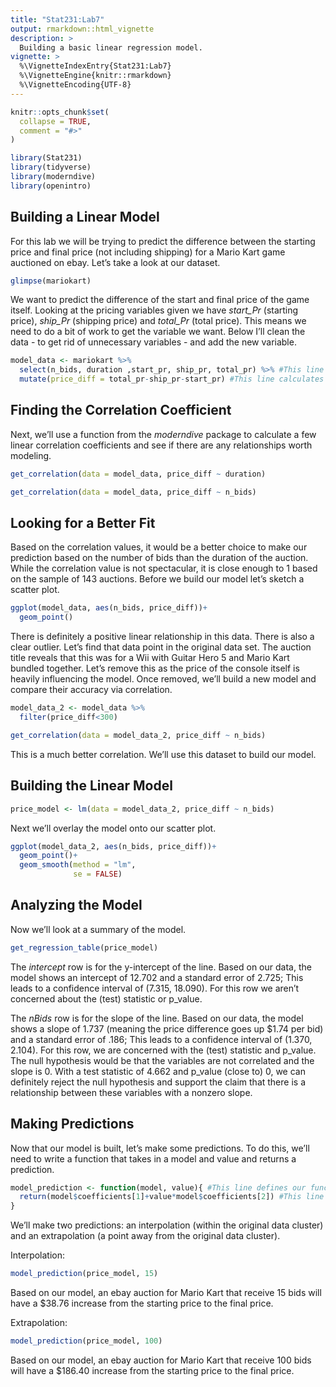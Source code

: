 ```yaml
---
title: "Stat231:Lab7"
output: rmarkdown::html_vignette
description: >
  Building a basic linear regression model.
vignette: >
  %\VignetteIndexEntry{Stat231:Lab7}
  %\VignetteEngine{knitr::rmarkdown}
  %\VignetteEncoding{UTF-8}
---
```


```r
knitr::opts_chunk$set(
  collapse = TRUE,
  comment = "#>"
)
```

```r
library(Stat231)
library(tidyverse)
library(moderndive)
library(openintro)
```

## Building a Linear Model

For this lab we will be trying to predict the difference between the starting price and final price (not including shipping) for a Mario Kart game auctioned on ebay. Let's take a look at our dataset. 
```r
glimpse(mariokart)
```

We want to predict the difference of the start and final price of the game itself. Looking at the pricing variables given we have *start_Pr* (starting price), *ship_Pr* (shipping price) and *total_Pr* (total price). This means we need to do a bit of work to get the variable we want. Below I'll clean the data - to get rid of unnecessary variables - and add the new variable. 

```r
model_data <- mariokart %>% 
  select(n_bids, duration ,start_pr, ship_pr, total_pr) %>% #This line selects the variable we might need for our model.
  mutate(price_diff = total_pr-ship_pr-start_pr) #This line calculates the difference between start and final price for each auction.
```

## Finding the Correlation Coefficient

Next, we'll use a function from the *moderndive* package to calculate a few linear correlation coefficients and see if there are any relationships worth modeling. 

```r
get_correlation(data = model_data, price_diff ~ duration)

get_correlation(data = model_data, price_diff ~ n_bids)
```

## Looking for a Better Fit

Based on the correlation values, it would be a better choice to make our prediction based on the number of bids than the duration of the auction. While the correlation value is not spectacular, it is close enough to 1 based on the sample of 143 auctions. Before we build our model let's sketch a scatter plot. 

```r
ggplot(model_data, aes(n_bids, price_diff))+
  geom_point()
```

There is definitely a positive linear relationship in this data. There is also a clear outlier. Let's find that data point in the original data set. The auction title reveals that this was for a Wii with Guitar Hero 5 and Mario Kart bundled together. Let's remove this as the price of the console itself is heavily influencing the model. Once removed, we'll build a new model and compare their accuracy via correlation. 

```r
model_data_2 <- model_data %>% 
  filter(price_diff<300)

get_correlation(data = model_data_2, price_diff ~ n_bids)
```
This is a much better correlation. We'll use this dataset to build our model. 

## Building the Linear Model

```r
price_model <- lm(data = model_data_2, price_diff ~ n_bids)
```

Next we'll overlay the model onto our scatter plot. 

```r
ggplot(model_data_2, aes(n_bids, price_diff))+
  geom_point()+
  geom_smooth(method = "lm",
              se = FALSE)
```

## Analyzing the Model

Now we'll look at a summary of the model. 

```r
get_regression_table(price_model)
```

The *intercept* row is for the y-intercept of the line. Based on our data, the model shows an intercept of 12.702 and a standard error of 2.725; This leads to a confidence interval of (7.315, 18.090). For this row we aren't concerned about the (test) statistic or p_value. 

The *nBids* row is for the slope of the line. Based on our data, the model shows a slope of 1.737 (meaning the price difference goes up $1.74 per bid) and a standard error of .186; This leads to a confidence interval of (1.370, 2.104). For this row, we are concerned with the (test) statistic and p_value. The null hypothesis would be that the variables are not correlated and the slope is 0. With a test statistic of 4.662 and p_value (close to) 0, we can definitely reject the null hypothesis and support the claim that there is a relationship between these variables with a nonzero slope.

## Making Predictions

Now that our model is built, let's make some predictions. To do this, we'll need to write a function that takes in a model and value and returns a prediction. 

```r
model_prediction <- function(model, value){ #This line defines our function.
  return(model$coefficients[1]+value*model$coefficients[2]) #This line calculates the prediction by evaluating the linear function at the supplied value and returns the result. 
}
```

We'll make two predictions: an interpolation (within the original data cluster) and an extrapolation (a point away from the original data cluster). 

Interpolation: 
```r
model_prediction(price_model, 15)
```

Based on our model, an ebay auction for Mario Kart that receive 15 bids will have a $38.76 increase from the starting price to the final price. 

Extrapolation: 
```r
model_prediction(price_model, 100)
```

Based on our model, an ebay auction for Mario Kart that receive 100 bids will have a $186.40 increase from the starting price to the final price. 